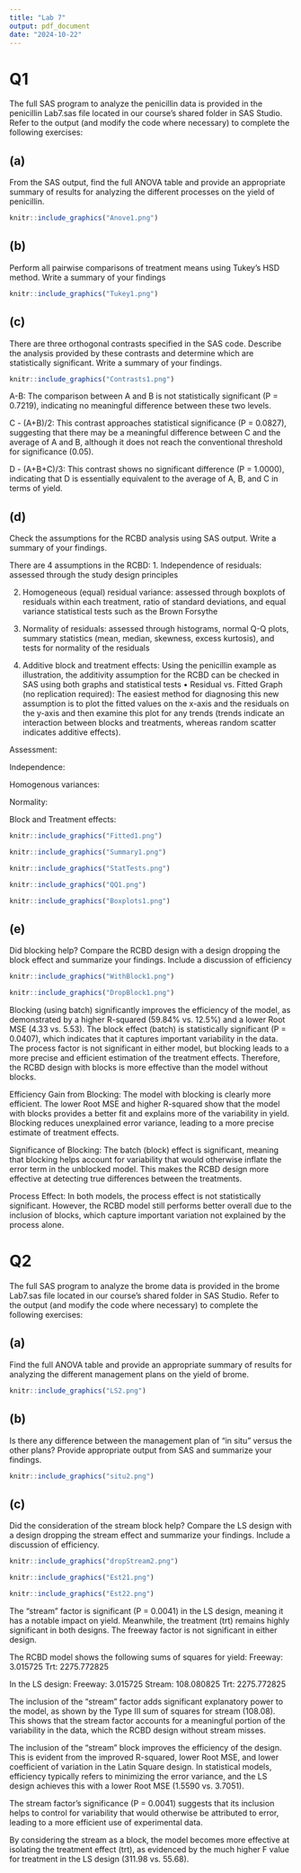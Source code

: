 ```yaml
---
title: "Lab 7"
output: pdf_document
date: "2024-10-22"
---
```


# Q1 

The full SAS program to analyze the penicillin data is provided in the penicillin Lab7.sas file located in our course’s shared folder in SAS Studio. Refer to the output (and modify the code where necessary) to complete the following exercises:

## (a) 

From the SAS output, find the full ANOVA table and provide an appropriate summary of results for analyzing the different processes on the yield of penicillin.

```r
knitr::include_graphics("Anove1.png")
```

## (b)

Perform all pairwise comparisons of treatment means using Tukey’s HSD method. Write a summary of your findings

```r
knitr::include_graphics("Tukey1.png")
```

## (c) 

There are three orthogonal contrasts specified in the SAS code. Describe the analysis provided by these contrasts and determine which are statistically significant. Write a summary of your findings.

```r
knitr::include_graphics("Contrasts1.png")
```

A-B: The comparison between A and B is not statistically significant (P = 0.7219), indicating no meaningful difference between these two levels.

C - (A+B)/2: This contrast approaches statistical significance (P = 0.0827), suggesting that there may be a meaningful difference between C and the average of A and B, although it does not reach the conventional threshold for significance (0.05).

D - (A+B+C)/3: This contrast shows no significant difference (P = 1.0000), indicating that D is essentially equivalent to the average of A, B, and C in terms of yield.

## (d) 

Check the assumptions for the RCBD analysis using SAS output. Write a summary of your findings.

There are 4 assumptions in the RCBD: 
  1. Independence of residuals: assessed through the study design principles

  2. Homogeneous (equal) residual variance: assessed through boxplots of residuals within each treatment, ratio of standard deviations, and equal variance statistical tests such as the Brown Forsythe

  3. Normality of residuals: assessed through histograms, normal Q-Q plots, summary statistics (mean, median, skewness, excess kurtosis), and tests for normality of the residuals

  4. Additive block and treatment effects: Using the penicillin example as illustration, the additivity assumption for the RCBD can be checked in SAS using both graphs and statistical tests 
    • Residual vs. Fitted Graph (no replication required): The easiest method for diagnosing this new assumption is to plot the fitted values on the x-axis and the residuals on the y-axis and then examine this plot for any trends (trends indicate an interaction between blocks and treatments, whereas random scatter indicates additive effects).

Assessment: 

Independence: 

Homogenous variances: 

Normality: 

Block and Treatment effects: 

```r
knitr::include_graphics("Fitted1.png")
```

```r
knitr::include_graphics("Summary1.png")
```

```r
knitr::include_graphics("StatTests.png")
```

```r
knitr::include_graphics("QQ1.png")
```
```r
knitr::include_graphics("Boxplots1.png")
```

## (e) 

Did blocking help? Compare the RCBD design with a design dropping the block effect and summarize your findings. Include a discussion of efficiency

```r
knitr::include_graphics("WithBlock1.png")
```

```r
knitr::include_graphics("DropBlock1.png")
```

Blocking (using batch) significantly improves the efficiency of the model, as demonstrated by a higher R-squared (59.84% vs. 12.5%) and a lower Root MSE (4.33 vs. 5.53). The block effect (batch) is statistically significant (P = 0.0407), which indicates that it captures important variability in the data. The process factor is not significant in either model, but blocking leads to a more precise and efficient estimation of the treatment effects. Therefore, the RCBD design with blocks is more effective than the model without blocks.

Efficiency Gain from Blocking: The model with blocking is clearly more efficient. The lower Root MSE and higher R-squared show that the model with blocks provides a better fit and explains more of the variability in yield. Blocking reduces unexplained error variance, leading to a more precise estimate of treatment effects.

Significance of Blocking: The batch (block) effect is significant, meaning that blocking helps account for variability that would otherwise inflate the error term in the unblocked model. This makes the RCBD design more effective at detecting true differences between the treatments.

Process Effect: In both models, the process effect is not statistically significant. However, the RCBD model still performs better overall due to the inclusion of blocks, which capture important variation not explained by the process alone.

\newpage 

# Q2 

The full SAS program to analyze the brome data is provided in the brome Lab7.sas file located in our course’s shared folder in SAS Studio. Refer to the output (and modify the code where necessary) to complete the following exercises:

## (a) 

Find the full ANOVA table and provide an appropriate summary of results for analyzing the different management plans on the yield of brome.

```r
knitr::include_graphics("LS2.png")
```

## (b) 

Is there any difference between the management plan of “in situ” versus the other plans? Provide appropriate output from SAS and summarize your findings.

```r
knitr::include_graphics("situ2.png")
```

## (c) 

Did the consideration of the stream block help? Compare the LS design with a design dropping the stream effect and summarize your findings. Include a discussion of efficiency.

```r
knitr::include_graphics("dropStream2.png")
```

```r
knitr::include_graphics("Est21.png")
```

```r
knitr::include_graphics("Est22.png")
```

The "stream" factor is significant (P = 0.0041) in the LS design, meaning it has a notable impact on yield. Meanwhile, the treatment (trt) remains highly significant in both designs. The freeway factor is not significant in either design.

The RCBD model shows the following sums of squares for yield:
  Freeway: 3.015725
  Trt: 2275.772825

In the LS design:
  Freeway: 3.015725
  Stream: 108.080825
  Trt: 2275.772825

The inclusion of the "stream" factor adds significant explanatory power to the model, as shown by the Type III sum of squares for stream (108.08). This shows that the stream factor accounts for a meaningful portion of the variability in the data, which the RCBD design without stream misses.

The inclusion of the "stream" block improves the efficiency of the design. This is evident from the improved R-squared, lower Root MSE, and lower coefficient of variation in the Latin Square design. In statistical models, efficiency typically refers to minimizing the error variance, and the LS design achieves this with a lower Root MSE (1.5590 vs. 3.7051).

The stream factor's significance (P = 0.0041) suggests that its inclusion helps to control for variability that would otherwise be attributed to error, leading to a more efficient use of experimental data.

By considering the stream as a block, the model becomes more effective at isolating the treatment effect (trt), as evidenced by the much higher F value for treatment in the LS design (311.98 vs. 55.68).